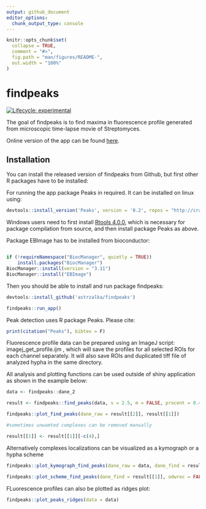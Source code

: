 ```yaml
---
output: github_document
editor_options: 
  chunk_output_type: console
---
```


<!-- README.md is generated from README.Rmd. Please edit that file -->

```r
knitr::opts_chunk$set(
  collapse = TRUE,
  comment = "#>",
  fig.path = "man/figures/README-",
  out.width = "100%"
)
```

# findpeaks

<!-- badges: start -->
[![Lifecycle: experimental](https://img.shields.io/badge/lifecycle-experimental-orange.svg)](https://www.tidyverse.org/lifecycle/#experimental)
<!-- badges: end -->

The goal of findpeaks is to find maxima in fluorescence profile generated from microscopic time-lapse movie of Streptomyces.

Online version of the app can be found [here](http://microbesinwroclaw.biotech.uni.wroc.pl:3838/zmm_apps/findpeaks/).

## Installation

You can install the released version of findpeaks from Github, but first other R packages have to be installed:

For running the app package Peaks in required. It can be installed on linux using:

``` r
devtools::install_version('Peaks', version = '0.2', repos = "http://cran.us.r-project.org")
```
Windows users need to first install [Rtools 4.0.0](https://cran.r-project.org/bin/windows/Rtools/), which is necessary for package compilation from source, and then install package Peaks as above. 

Package EBImage has to be installed from bioconductor:

``` r

if (!requireNamespace("BiocManager", quietly = TRUE))
    install.packages("BiocManager")
BiocManager::install(version = "3.11")
BiocManager::install("EBImage")

```

Then you should be able to install and run package findpeaks:

``` r
devtools::install_github('astrzalka/findpeaks')

findpeaks::run_app()
```



Peak detection uses R package Peaks. Please cite:

```r

print(citation("Peaks"), bibtex = F)

```


Fluorescence profile data can be prepared using an ImageJ script: imagej_get_profile.ijm , which will save the profiles for all selected ROIs for each channel separately. It will also save ROIs and duplicated tiff file of analyzed hypha in the same directory. 

All analysis and plotting functions can be used outside of shiny application as shown in the example below:


```r

data <- findpeaks::dane_2

result <- findpeaks::find_peaks(data, s = 2.5, m = FALSE, procent = 0.4, threshold = 41)

findpeaks::plot_find_peaks(dane_raw = result[[2]], result[[1]])

#sometimes unwamted complexes can be removed manually

result[[1]] <- result[[1]][-c(4),]

```

Alternatively complexes localizations can be visualized as a kymograph or a hypha scheme  

```r

findpeaks::plot_kymograph_find_peaks(dane_raw = data, dane_find = result[[1]], color_point = 'red', color_gradient = 'green3', lapse = 10, odwroc = FALSE)

findpeaks::plot_scheme_find_peaks(dane_find = result[[1]], odwroc = FALSE)

```


FLuorescence profiles can also be plotted as ridges plot:


```r
findpeaks::plot_peaks_ridges(data = data)
```


